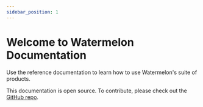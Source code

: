 ```yaml
---
sidebar_position: 1
---
```


# Welcome to Watermelon Documentation

Use the reference documentation to learn how to use Watermelon's suite of products.

This documentation is open source. To contribute, please check out the [GitHub repo](https://github.com/watermelontools/docs).

